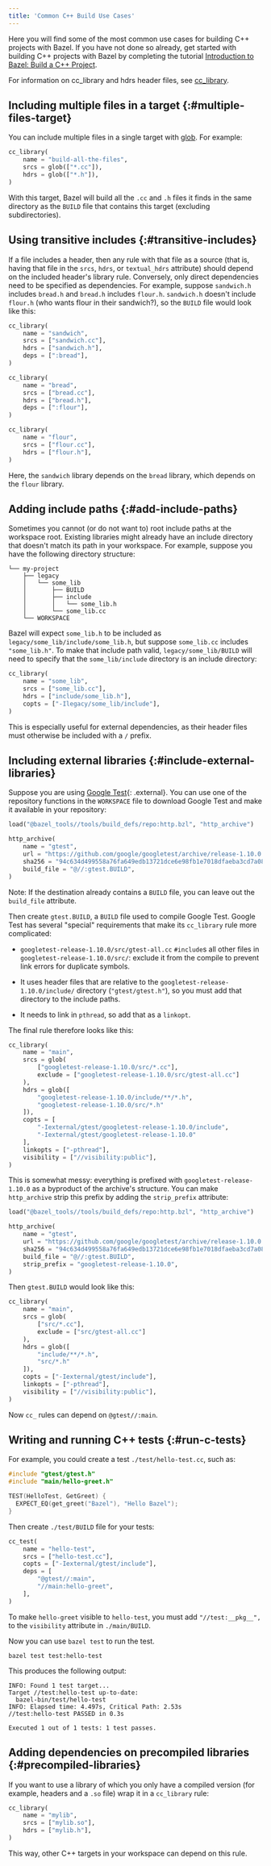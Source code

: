 ```yaml
---
title: 'Common C++ Build Use Cases'
---
```


Here you will find some of the most common use cases for building C++ projects
with Bazel. If you have not done so already, get started with building C++
projects with Bazel by completing the tutorial
[Introduction to Bazel: Build a C++ Project](/versions/7.5.0/start/cpp).

For information on cc_library and hdrs header files, see
<a href="/versions/7.5.0/reference/be/c-cpp#cc_library">cc_library</a>.

## Including multiple files in a target {:#multiple-files-target}

You can include multiple files in a single target with
<a href="/versions/7.5.0/reference/be/functions#glob">glob</a>.
For example:

```python
cc_library(
    name = "build-all-the-files",
    srcs = glob(["*.cc"]),
    hdrs = glob(["*.h"]),
)
```

With this target, Bazel will build all the `.cc` and `.h` files it finds in the
same directory as the `BUILD` file that contains this target (excluding
subdirectories).

## Using transitive includes {:#transitive-includes}

If a file includes a header, then any rule with that file as a source (that is,
having that file in the `srcs`, `hdrs`, or `textual_hdrs` attribute) should
depend on the included header's library rule. Conversely, only direct
dependencies need to be specified as dependencies. For example, suppose
`sandwich.h` includes `bread.h` and `bread.h` includes `flour.h`. `sandwich.h`
doesn't include `flour.h` (who wants flour in their sandwich?), so the `BUILD`
file would look like this:

```python
cc_library(
    name = "sandwich",
    srcs = ["sandwich.cc"],
    hdrs = ["sandwich.h"],
    deps = [":bread"],
)

cc_library(
    name = "bread",
    srcs = ["bread.cc"],
    hdrs = ["bread.h"],
    deps = [":flour"],
)

cc_library(
    name = "flour",
    srcs = ["flour.cc"],
    hdrs = ["flour.h"],
)
```

Here, the `sandwich` library depends on the `bread` library, which depends
on the `flour` library.

## Adding include paths {:#add-include-paths}

Sometimes you cannot (or do not want to) root include paths at the workspace
root. Existing libraries might already have an include directory that doesn't
match its path in your workspace. For example, suppose you have the following
directory structure:

```
└── my-project
    ├── legacy
    │   └── some_lib
    │       ├── BUILD
    │       ├── include
    │       │   └── some_lib.h
    │       └── some_lib.cc
    └── WORKSPACE
```

Bazel will expect `some_lib.h` to be included as
`legacy/some_lib/include/some_lib.h`, but suppose `some_lib.cc` includes
`"some_lib.h"`. To make that include path valid,
`legacy/some_lib/BUILD` will need to specify that the `some_lib/include`
directory is an include directory:

```python
cc_library(
    name = "some_lib",
    srcs = ["some_lib.cc"],
    hdrs = ["include/some_lib.h"],
    copts = ["-Ilegacy/some_lib/include"],
)
```

This is especially useful for external dependencies, as their header files
must otherwise be included with a `/` prefix.

## Including external libraries {:#include-external-libraries}

Suppose you are using [Google Test](https://github.com/google/googletest){: .external}.
You can use one of the repository functions in the `WORKSPACE` file to
download Google Test and make it available in your repository:

```python
load("@bazel_tools//tools/build_defs/repo:http.bzl", "http_archive")

http_archive(
    name = "gtest",
    url = "https://github.com/google/googletest/archive/release-1.10.0.zip",
    sha256 = "94c634d499558a76fa649edb13721dce6e98fb1e7018dfaeba3cd7a083945e91",
    build_file = "@//:gtest.BUILD",
)
```

Note: If the destination already contains a `BUILD` file, you can leave
out the `build_file` attribute.

Then create `gtest.BUILD`, a `BUILD` file used to compile Google Test.
Google Test has several "special" requirements that make its `cc_library` rule
more complicated:

*  `googletest-release-1.10.0/src/gtest-all.cc` `#include`s all other
   files in `googletest-release-1.10.0/src/`: exclude it from the
   compile to prevent link errors for duplicate symbols.

*  It uses header files that are relative to the
`googletest-release-1.10.0/include/` directory  (`"gtest/gtest.h"`), so you must
add that directory to the include paths.

*  It needs to link in `pthread`, so add that as a `linkopt`.

The final rule therefore looks like this:

```python
cc_library(
    name = "main",
    srcs = glob(
        ["googletest-release-1.10.0/src/*.cc"],
        exclude = ["googletest-release-1.10.0/src/gtest-all.cc"]
    ),
    hdrs = glob([
        "googletest-release-1.10.0/include/**/*.h",
        "googletest-release-1.10.0/src/*.h"
    ]),
    copts = [
        "-Iexternal/gtest/googletest-release-1.10.0/include",
        "-Iexternal/gtest/googletest-release-1.10.0"
    ],
    linkopts = ["-pthread"],
    visibility = ["//visibility:public"],
)
```

This is somewhat messy: everything is prefixed with `googletest-release-1.10.0`
as a byproduct of the archive's structure. You can make `http_archive` strip
this prefix by adding the `strip_prefix` attribute:

```python
load("@bazel_tools//tools/build_defs/repo:http.bzl", "http_archive")

http_archive(
    name = "gtest",
    url = "https://github.com/google/googletest/archive/release-1.10.0.zip",
    sha256 = "94c634d499558a76fa649edb13721dce6e98fb1e7018dfaeba3cd7a083945e91",
    build_file = "@//:gtest.BUILD",
    strip_prefix = "googletest-release-1.10.0",
)
```

Then `gtest.BUILD` would look like this:

```python
cc_library(
    name = "main",
    srcs = glob(
        ["src/*.cc"],
        exclude = ["src/gtest-all.cc"]
    ),
    hdrs = glob([
        "include/**/*.h",
        "src/*.h"
    ]),
    copts = ["-Iexternal/gtest/include"],
    linkopts = ["-pthread"],
    visibility = ["//visibility:public"],
)
```

Now `cc_` rules can depend on `@gtest//:main`.

## Writing and running C++ tests {:#run-c-tests}

For example, you could create a test `./test/hello-test.cc`, such as:

```cpp
#include "gtest/gtest.h"
#include "main/hello-greet.h"

TEST(HelloTest, GetGreet) {
  EXPECT_EQ(get_greet("Bazel"), "Hello Bazel");
}
```

Then create `./test/BUILD` file for your tests:

```python
cc_test(
    name = "hello-test",
    srcs = ["hello-test.cc"],
    copts = ["-Iexternal/gtest/include"],
    deps = [
        "@gtest//:main",
        "//main:hello-greet",
    ],
)
```

To make `hello-greet` visible to `hello-test`, you must add
`"//test:__pkg__",` to the `visibility` attribute in `./main/BUILD`.

Now you can use `bazel test` to run the test.

```
bazel test test:hello-test
```

This produces the following output:

```
INFO: Found 1 test target...
Target //test:hello-test up-to-date:
  bazel-bin/test/hello-test
INFO: Elapsed time: 4.497s, Critical Path: 2.53s
//test:hello-test PASSED in 0.3s

Executed 1 out of 1 tests: 1 test passes.
```

## Adding dependencies on precompiled libraries {:#precompiled-libraries}

If you want to use a library of which you only have a compiled version (for
example, headers and a `.so` file) wrap it in a `cc_library` rule:

```python
cc_library(
    name = "mylib",
    srcs = ["mylib.so"],
    hdrs = ["mylib.h"],
)
```

This way, other C++ targets in your workspace can depend on this rule.
